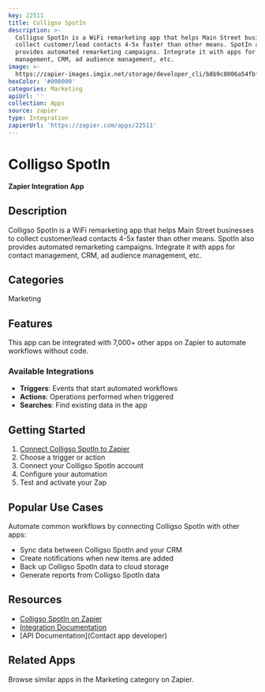 ```yaml
---
key: 22511
title: Colligso SpotIn
description: >-
  Colligso SpotIn is a WiFi remarketing app that helps Main Street businesses to
  collect customer/lead contacts 4-5x faster than other means. SpotIn also
  provides automated remarketing campaigns. Integrate it with apps for contact
  management, CRM, ad audience management, etc.
image: >-
  https://zapier-images.imgix.net/storage/developer_cli/b8b9c8006a54fbf0128aca77e552dee4.png?auto=format%2Ccompress&ixlib=python-3.0.0&q=50
hexColor: '#000000'
categories: Marketing
apiUrl: ''
collection: Apps
source: zapier
type: Integration
zapierUrl: 'https://zapier.com/apps/22511'
---
```

# Colligso SpotIn

**Zapier Integration App**

## Description

Colligso SpotIn is a WiFi remarketing app that helps Main Street businesses to collect customer/lead contacts 4-5x faster than other means. SpotIn also provides automated remarketing campaigns. Integrate it with apps for contact management, CRM, ad audience management, etc.

## Categories

Marketing

## Features

This app can be integrated with 7,000+ other apps on Zapier to automate workflows without code.

### Available Integrations

- **Triggers**: Events that start automated workflows
- **Actions**: Operations performed when triggered
- **Searches**: Find existing data in the app

## Getting Started

1. [Connect Colligso SpotIn to Zapier](https://zapier.com/apps/22511)
2. Choose a trigger or action
3. Connect your Colligso SpotIn account
4. Configure your automation
5. Test and activate your Zap

## Popular Use Cases

Automate common workflows by connecting Colligso SpotIn with other apps:

- Sync data between Colligso SpotIn and your CRM
- Create notifications when new items are added
- Back up Colligso SpotIn data to cloud storage
- Generate reports from Colligso SpotIn data

## Resources

- [Colligso SpotIn on Zapier](https://zapier.com/apps/22511)
- [Integration Documentation](https://zapier.com/apps/22511/integrations)
- [API Documentation](Contact app developer)

## Related Apps

Browse similar apps in the Marketing category on Zapier.
